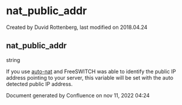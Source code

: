 
# nat_public_addr 

 Created by  Duvid Rottenberg, last modified on 2018.04.24

## nat_public_addr

string

If you use [auto-nat](../FreeSWITCH-Explained/Networking/Auto-Nat_6587487.mdx#about) and FreeSWITCH was able to identify the public IP address pointing to your server, this variable will be set with the auto detected public IP address.

Document generated by Confluence on nov 11, 2022 04:24
